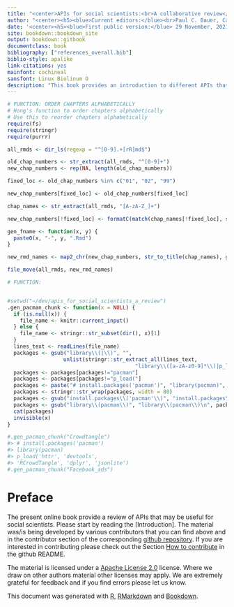 ```yaml
---
title: "<center>APIs for social scientists:<br>A collaborative review</center>"
author: "<center><h5><blue>Current editors:</blue><br>Paul C. Bauer, Camille Landesvatter<br><br><blue>Authors & contributors:</blue><br>Paul C. Bauer, Jan Behnert, Lion Behrens, Chung-hong Chan, Bernhard Clemm von Hohenberg, Lukas Isermann, Philipp Kadel, Melike N. Kaplan, Jana Klein, Markus Konrad, Barbara K. Kreis, Dean Lajic, Camille Landesvatter, Madleen Meier-Barthold, Ondrej Pekacek, Pirmin Stöckle, Malte Söhren</h5></center>"
date: '<center><h5><blue>First public version:</blue> 29 November, 2021<br><blue>This version:</blue> `r format(Sys.time(), "%d %B, %Y")`</h5></center>'
site: bookdown::bookdown_site
output: bookdown::gitbook
documentclass: book
bibliography: ["references_overall.bib"]
biblio-style: apalike
link-citations: yes
mainfont: cochineal
sansfont: Linux Biolinum O
description: "This book provides an introduction to different APIs that may be useful to social scientists."
---
```



```r
# FUNCTION: ORDER CHAPTERS ALPHABETICALLY
# Hong's function to order chapters alphabetically
# Use this to reorder chapters alphabetically
require(fs)
require(stringr)
require(purrr)

all_rmds <- dir_ls(regexp = "^[0-9].+[rR]md$")

old_chap_numbers <- str_extract(all_rmds, "^[0-9]+")
new_chap_numbers <- rep(NA, length(old_chap_numbers))

fixed_loc <- old_chap_numbers %in% c("01", "02", "99")

new_chap_numbers[fixed_loc] <- old_chap_numbers[fixed_loc]

chap_names <- str_extract(all_rmds, "[A-zA-Z_]+")

new_chap_numbers[!fixed_loc] <- formatC(match(chap_names[!fixed_loc], sort(chap_names[!fixed_loc])) + 2, width = "2", flag = "0")

gen_fname <- function(x, y) {
  paste0(x, "-", y, ".Rmd")
}

new_rmd_names <- map2_chr(new_chap_numbers, str_to_title(chap_names), gen_fname)

file_move(all_rmds, new_rmd_names)
```


```r


# FUNCTION: 


#setwd("~/dev/apis_for_social_scientists_a_review")
.gen_pacman_chunk <- function(x = NULL) {
  if (is.null(x)) {
    file_name <- knitr::current_input()
  } else {
    file_name <- stringr::str_subset(dir(), x)[1]
  }
  lines_text <- readLines(file_name) 
  packages <- gsub("library\\(|\\)", "",  
                  unlist(stringr::str_extract_all(lines_text,  
                                         "library\\([a-zA-z0-9]*\\)|p_load\\([a-zA-z0-9]*\\)"))) 
  packages <- packages[packages!="pacman"] 
  packages <- packages[packages!="p_load("] 
  packages <- paste("# install.packages('pacman')", "library(pacman)", "p_load('", paste(packages, collapse="', '"), "')",sep="") 
  packages <- stringr::str_wrap(packages, width = 80) 
  packages <- gsub("install.packages\\('pacman'\\)", "install.packages\\('pacman'\\)\n", packages) 
  packages <- gsub("library\\(pacman\\)", "library\\(pacman\\)\n", packages)
  cat(packages)
  invisible(x)
}

#.gen_pacman_chunk("Crowdtangle")
#> # install.packages('pacman')
#> library(pacman)
#> p_load('httr', 'devtools',
#> 'RCrowdTangle', 'dplyr', 'jsonlite')
#.gen_pacman_chunk("Facebook_ads")


```


<!-- compile with 

bookdown::render_book("index.Rmd", "bookdown::gitbook")
bookdown::publish_book(
  name = "apis_for_social_scientists",
  account = "paul",
  server = "bookdown.org",
  render = c("none")
)

-->






# Preface {-}
The present online book provide a review of APIs that may be useful for social scientists. Please start by reading the [Introduction]. The material was/is being developed by various contributors that you can find above and in the contributor section of the corresponding [github repository](https://github.com/paulcbauer/apis_for_social_scientists_a_review). If you are interested in contributing please check out the Section [How to contribute](https://github.com/paulcbauer/apis_for_social_scientists_a_review#how-to-contribute) in the github README.

The material is licensed under a [Apache License 2.0](https://en.wikipedia.org/wiki/Apache_License) license. Where we draw on other authors material other licenses may apply. We are extremely grateful for feedback and if you find errors please let us know.

This document was generated with [R](https://www.r-project.org/), [RMarkdown](http://rmarkdown.rstudio.com/) and [Bookdown](https://bookdown.org/).









